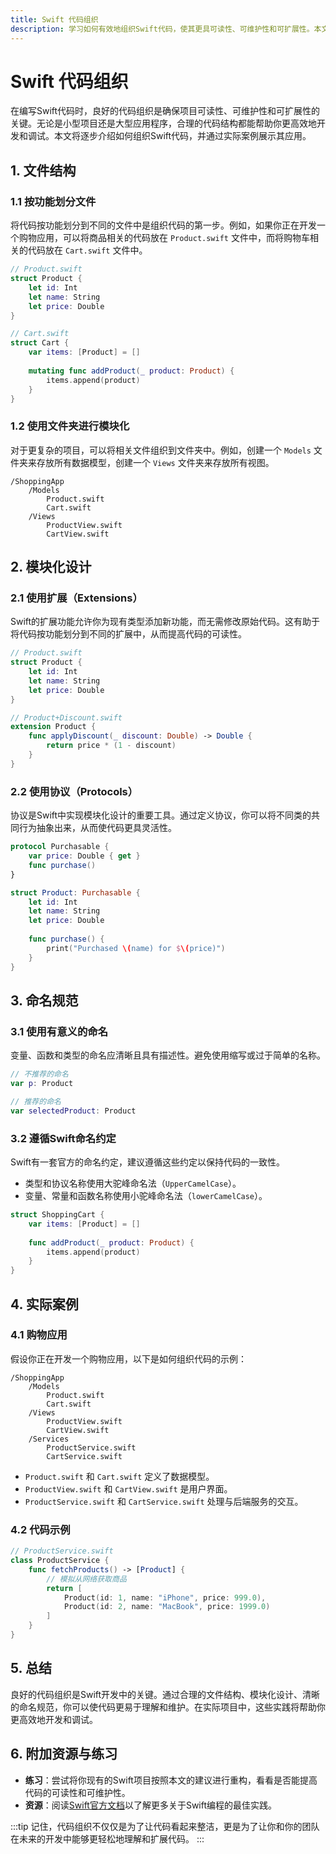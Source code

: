 ```yaml
---
title: Swift 代码组织
description: 学习如何有效地组织Swift代码，使其更具可读性、可维护性和可扩展性。本文适合初学者，涵盖文件结构、模块化设计、命名规范等内容。
---
```


# Swift 代码组织

在编写Swift代码时，良好的代码组织是确保项目可读性、可维护性和可扩展性的关键。无论是小型项目还是大型应用程序，合理的代码结构都能帮助你更高效地开发和调试。本文将逐步介绍如何组织Swift代码，并通过实际案例展示其应用。

## 1. 文件结构

### 1.1 按功能划分文件
将代码按功能划分到不同的文件中是组织代码的第一步。例如，如果你正在开发一个购物应用，可以将商品相关的代码放在 `Product.swift` 文件中，而将购物车相关的代码放在 `Cart.swift` 文件中。

```swift
// Product.swift
struct Product {
    let id: Int
    let name: String
    let price: Double
}

// Cart.swift
struct Cart {
    var items: [Product] = []
    
    mutating func addProduct(_ product: Product) {
        items.append(product)
    }
}
```

### 1.2 使用文件夹进行模块化
对于更复杂的项目，可以将相关文件组织到文件夹中。例如，创建一个 `Models` 文件夹来存放所有数据模型，创建一个 `Views` 文件夹来存放所有视图。

```
/ShoppingApp
    /Models
        Product.swift
        Cart.swift
    /Views
        ProductView.swift
        CartView.swift
```

## 2. 模块化设计

### 2.1 使用扩展（Extensions）
Swift的扩展功能允许你为现有类型添加新功能，而无需修改原始代码。这有助于将代码按功能划分到不同的扩展中，从而提高代码的可读性。

```swift
// Product.swift
struct Product {
    let id: Int
    let name: String
    let price: Double
}

// Product+Discount.swift
extension Product {
    func applyDiscount(_ discount: Double) -> Double {
        return price * (1 - discount)
    }
}
```

### 2.2 使用协议（Protocols）
协议是Swift中实现模块化设计的重要工具。通过定义协议，你可以将不同类的共同行为抽象出来，从而使代码更具灵活性。

```swift
protocol Purchasable {
    var price: Double { get }
    func purchase()
}

struct Product: Purchasable {
    let id: Int
    let name: String
    let price: Double
    
    func purchase() {
        print("Purchased \(name) for $\(price)")
    }
}
```

## 3. 命名规范

### 3.1 使用有意义的命名
变量、函数和类型的命名应清晰且具有描述性。避免使用缩写或过于简单的名称。

```swift
// 不推荐的命名
var p: Product

// 推荐的命名
var selectedProduct: Product
```

### 3.2 遵循Swift命名约定
Swift有一套官方的命名约定，建议遵循这些约定以保持代码的一致性。

- 类型和协议名称使用大驼峰命名法（`UpperCamelCase`）。
- 变量、常量和函数名称使用小驼峰命名法（`lowerCamelCase`）。

```swift
struct ShoppingCart {
    var items: [Product] = []
    
    func addProduct(_ product: Product) {
        items.append(product)
    }
}
```

## 4. 实际案例

### 4.1 购物应用
假设你正在开发一个购物应用，以下是如何组织代码的示例：

```
/ShoppingApp
    /Models
        Product.swift
        Cart.swift
    /Views
        ProductView.swift
        CartView.swift
    /Services
        ProductService.swift
        CartService.swift
```

- `Product.swift` 和 `Cart.swift` 定义了数据模型。
- `ProductView.swift` 和 `CartView.swift` 是用户界面。
- `ProductService.swift` 和 `CartService.swift` 处理与后端服务的交互。

### 4.2 代码示例

```swift
// ProductService.swift
class ProductService {
    func fetchProducts() -> [Product] {
        // 模拟从网络获取商品
        return [
            Product(id: 1, name: "iPhone", price: 999.0),
            Product(id: 2, name: "MacBook", price: 1999.0)
        ]
    }
}
```

## 5. 总结

良好的代码组织是Swift开发中的关键。通过合理的文件结构、模块化设计、清晰的命名规范，你可以使代码更易于理解和维护。在实际项目中，这些实践将帮助你更高效地开发和调试。

## 6. 附加资源与练习

- **练习**：尝试将你现有的Swift项目按照本文的建议进行重构，看看是否能提高代码的可读性和可维护性。
- **资源**：阅读[Swift官方文档](https://docs.swift.org/swift-book/)以了解更多关于Swift编程的最佳实践。

:::tip
记住，代码组织不仅仅是为了让代码看起来整洁，更是为了让你和你的团队在未来的开发中能够更轻松地理解和扩展代码。
:::